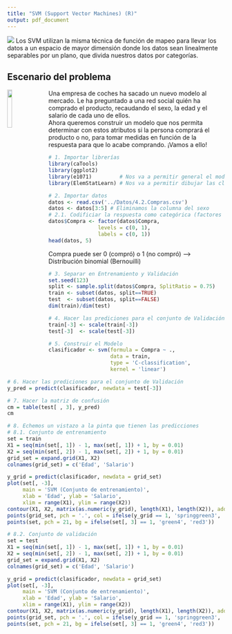 ```yaml
---
title: "SVM (Support Vector Machines) (R)"
output: pdf_document
---
```



<img src='../Imagenes/SVM.png'>
Los SVM utilizan la misma técnica de función de mapeo para llevar los datos a un espacio de mayor dimensión donde los datos sean linealmente separables por un plano, que divida nuestros datos por categorías.

Escenario del problema
---

<img src='../Imagenes/comprar.jpg' style='width:15%;height:15%;float:left;margin-right:20px'>
Una empresa de coches ha sacado un nuevo modelo al mercado. Le ha preguntado a una red social quién ha comprado el producto, recaudando el sexo, la edad y el salario de cada uno de ellos.  
Ahora queremos construir un modelo que nos permita determinar con estos atributos si la persona comprará el producto o no, para tomar medidas en función de la respuesta para que lo acabe comprando.
¡Vamos a ello!

```r
# 1. Importar librerías
library(caTools)
library(ggplot2)
library(e1071)         # Nos va a permitir general el modelo SVM 
library(ElemStatLearn) # Nos va a permitir dibujar las clasificaciones
```

```r
# 2. Importar datos
datos <- read.csv('../Datos/4.2.Compras.csv')
datos <- datos[3:5] # Eliminamos la columna del sexo
# 2.1. Codificiar la respuesta como categórica (factores en R)
datos$Compra <- factor(datos$Compra,
                levels = c(0, 1),
                labels = c(0, 1))
head(datos, 5)
```
Compra puede ser 0 (compró) o 1 (no compró) --> Distribución binomial (Bernouilli)

```r
# 3. Separar en Entrenamiento y Validación
set.seed(123)
split <- sample.split(datos$Compra, SplitRatio = 0.75)
train <- subset(datos, split==TRUE)
test  <- subset(datos, split==FALSE)
dim(train)/dim(test)
```

```r
# 4. Hacer las prediciones para el conjunto de Validación
train[-3] <- scale(train[-3])
test[-3]  <- scale(test[-3])
```


```r
# 5. Construir el Modelo
clasificador <- svm(formula = Compra ~ .,
                    data = train,
                    type = 'C-classification',
                    kernel = 'linear')
```

```r
# 6. Hacer las prediciones para el conjunto de Validación
y_pred = predict(clasificador, newdata = test[-3])
```

```r
# 7. Hacer la matriz de confusión
cm = table(test[ , 3], y_pred)
cm
```


```r
# 8. Echemos un vistazo a la pinta que tienen las predicciones
# 8.1. Conjunto de entrenamiento
set = train
X1 = seq(min(set[, 1]) - 1, max(set[, 1]) + 1, by = 0.01)
X2 = seq(min(set[, 2]) - 1, max(set[, 2]) + 1, by = 0.01)
grid_set = expand.grid(X1, X2)
colnames(grid_set) = c('Edad', 'Salario')

y_grid = predict(clasificador, newdata = grid_set)
plot(set[, -3],
     main = 'SVM (Conjunto de entrenamiento)',
     xlab = 'Edad', ylab = 'Salario',
     xlim = range(X1), ylim = range(X2))
contour(X1, X2, matrix(as.numeric(y_grid), length(X1), length(X2)), add = TRUE)
points(grid_set, pch = '.', col = ifelse(y_grid == 1, 'springgreen3', 'tomato'))
points(set, pch = 21, bg = ifelse(set[, 3] == 1, 'green4', 'red3'))

# 8.2. Conjunto de validación
set = test
X1 = seq(min(set[, 1]) - 1, max(set[, 1]) + 1, by = 0.01)
X2 = seq(min(set[, 2]) - 1, max(set[, 2]) + 1, by = 0.01)
grid_set = expand.grid(X1, X2)
colnames(grid_set) = c('Edad', 'Salario')

y_grid = predict(clasificador, newdata = grid_set)
plot(set[, -3],
     main = 'SVM (Conjunto de entrenamiento)',
     xlab = 'Edad', ylab = 'Salario',
     xlim = range(X1), ylim = range(X2))
contour(X1, X2, matrix(as.numeric(y_grid), length(X1), length(X2)), add = TRUE)
points(grid_set, pch = '.', col = ifelse(y_grid == 1, 'springgreen3', 'tomato'))
points(set, pch = 21, bg = ifelse(set[, 3] == 1, 'green4', 'red3'))
```
